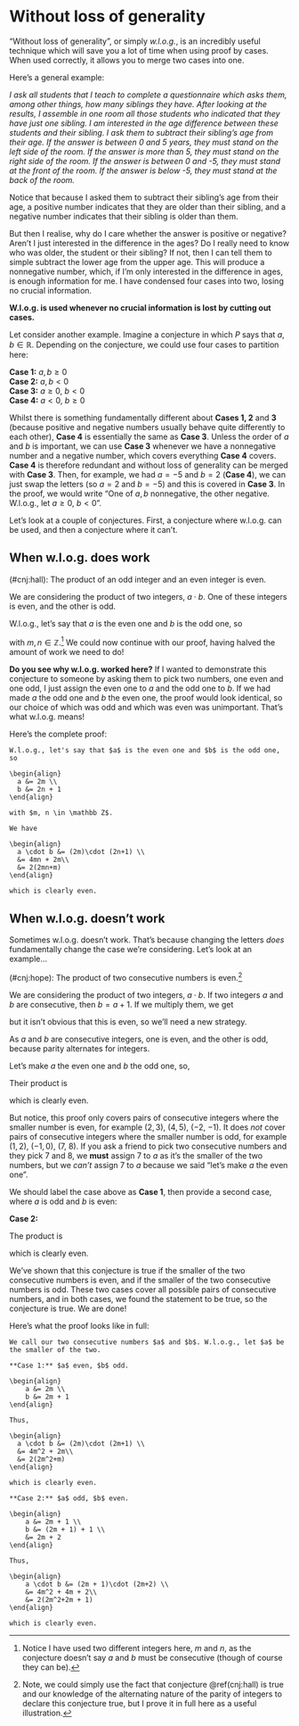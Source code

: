 # Without loss of generality

"Without loss of generality", or simply *w.l.o.g.*, is an incredibly useful technique which will save you a lot of time when using proof by cases. When used correctly, it allows you to merge two cases into one.

Here's a general example: 

*I ask all students that I teach to complete a questionnaire which asks them, among other things, how many siblings they have. After looking at the results, I assemble in one room all those students who indicated that they have just one sibling. I am interested in the age difference between these students and their sibling. I ask them to subtract their sibling's age from their age. If the answer is between 0 and 5 years, they must stand on the left side of the room. If the answer is more than 5, they must stand on the right side of the room. If the answer is between 0 and -5, they must stand at the front of the room. If the answer is below -5, they must stand at the back of the room.*

Notice that because I asked them to subtract their sibling's age from their age, a positive number indicates that they are older than their sibling, and a negative number indicates that their sibling is older than them.

But then I realise, why do I care whether the answer is positive or negative? Aren't I just interested in the difference in the ages? Do I really need to know who was older, the student or their sibling? If not, then I can tell them to simple subtract the lower age from the upper age. This will produce a nonnegative number, which, if I'm only interested in the difference in ages, is enough information for me. I have condensed four cases into two, losing no crucial information.

<div class="alert alert-warning" role="alert">
<strong>W.l.o.g. is used whenever no crucial information is lost by cutting out cases.
</strong> 
</div>

Let consider another example. Imagine a conjecture in which $P$ says that $a,b \in \mathbb R$. Depending on the conjecture, we could use four cases to partition here:

**Case 1:** $a,b \geq 0$ <br />
**Case 2:** $a,b < 0$ <br />
**Case 3:** $a\geq 0$, $b < 0$ <br />
**Case 4:** $a <0$, $b \geq 0$ <br />

Whilst there is something fundamentally different about **Cases 1, 2** and **3** (because positive and negative numbers usually behave quite differently to each other), **Case 4** is essentially the same as **Case 3**. Unless the order of $a$ and $b$ is important, we can use **Case 3** whenever we have a nonnegative number and a negative number, which covers everything **Case 4** covers. **Case 4** is therefore redundant and without loss of generality can be merged with **Case 3**. Then, for example, we had $a=-5$ and $b = 2$ (**Case 4**), we can just swap the letters (so $a=2$ and $b = -5$) and this is covered in **Case 3**. In the proof, we would write "One of $a,b$ nonnegative, the other negative. W.l.o.g., let $a\geq 0$, $b < 0$".

Let's look at a couple of conjectures. First, a conjecture where w.l.o.g. can be used, and then a conjecture where it can't.

## When w.l.o.g. does work

(\#cnj:hall): The product of an odd integer and an even integer is even.

We are considering the product of two integers, $a \cdot b$. One of these integers is even, and the other is odd.
  
W.l.o.g., let's say that $a$ is the even one and $b$ is the odd one, so

\begin{align}
  a &= 2m \\
  b &= 2n + 1
\end{align}

with $m, n \in \mathbb Z$.^[Notice I have used two different integers here, $m$ and $n$, as the conjecture doesn't say $a$ and $b$ must be consecutive (though of course they can be).] We could now continue with our proof, having halved the amount of work we need to do!

**Do you see why w.l.o.g. worked here?** If I wanted to demonstrate this conjecture to someone by asking them to pick two numbers, one even and one odd, I just assign the even one to $a$ and the odd one to $b$. If we had made $a$ the odd one and $b$ the even one, the proof would look identical, so our choice of which was odd and which was even was unimportant. That's what w.l.o.g. means!

Here's the complete proof:

```proof
W.l.o.g., let's say that $a$ is the even one and $b$ is the odd one, so

\begin{align}
  a &= 2m \\
  b &= 2n + 1
\end{align}

with $m, n \in \mathbb Z$. 
  
We have

\begin{align}
  a \cdot b &= (2m)\cdot (2n+1) \\
  &= 4mn + 2m\\
  &= 2(2mn+m)
\end{align}

which is clearly even.

```

## When w.l.o.g. doesn't work

Sometimes w.l.o.g. doesn't work.  That's because changing the letters *does* fundamentally change the case we're considering. Let's look at an example...

(\#cnj:hope): The product of two consecutive numbers is even.^[Note, we could simply use the fact that conjecture \@ref(cnj:hall) is true and our knowledge of the alternating nature of the parity of integers to declare this conjecture true, but I prove it in full here as a useful illustration.]

We are considering the product of two integers, $a \cdot b$. If two integers $a$ and $b$ are consecutive, then $b = a + 1$. If we multiply them, we get
  
\begin{align}
    a \cdot b &= (a)(a+1) \\
    &= a^2 + a
\end{align}
    
but it isn't obvious that this is even, so we'll need a new strategy.

As $a$ and $b$ are consecutive integers, one is even, and the other is odd, because parity alternates for integers.

Let's make $a$ the even one and $b$ the odd one, so,
  
\begin{align}
    a &= 2m \\
    b &= 2m + 1  
\end{align} 

Their product is  

\begin{align}
    (2m)\cdot (2m+1) &= 4m^2 + 2m\\
    &= 2(2m^2+m)  
\end{align} 
which is clearly even.

But notice, this proof only covers pairs of consecutive integers where the smaller number is even, for example $(2, 3)$, $(4, 5)$, ($-2$, $-1$). It does *not* cover pairs of consecutive integers where the smaller number is odd, for example $(1, 2)$, $(-1, 0)$, ($7$, $8$). If you ask a friend to pick two consecutive numbers and they pick 7 and 8, we **must** assign 7 to $a$ as it's the smaller of the two numbers, but we *can't* assign 7 to $a$ because we said "let's make $a$ the even one".

We should label the case above as **Case 1**, then provide a second case, where $a$ is odd and $b$ is even:

**Case 2:** 

\begin{align}
    a &= 2m + 1 \\
    b &= (2m + 1) + 1 \\
    &= 2m + 2
\end{align}

The product is

\begin{align}
    (2m + 1)\cdot (2m+2) &= 4m^2 + 4m + 2\\
    &= 2(2m^2+2m + 1)
\end{align}

which is clearly even.

We've shown that this conjecture is true if the smaller of the two consecutive numbers is even, and if the smaller of the two consecutive numbers is odd. These two cases cover all possible pairs of consecutive numbers, and in both cases, we found the statement to be true, so the conjecture is true. We are done!

Here's what the proof looks like in full:

```proof
We call our two consecutive numbers $a$ and $b$. W.l.o.g., let $a$ be the smaller of the two.

**Case 1:** $a$ even, $b$ odd.

\begin{align}
    a &= 2m \\
    b &= 2m + 1
\end{align}

Thus,

\begin{align}
  a \cdot b &= (2m)\cdot (2m+1) \\
  &= 4m^2 + 2m\\
  &= 2(2m^2+m)
\end{align}

which is clearly even.

**Case 2:** $a$ odd, $b$ even.

\begin{align}
    a &= 2m + 1 \\
    b &= (2m + 1) + 1 \\
    &= 2m + 2
\end{align}
    
Thus,

\begin{align}
    a \cdot b &= (2m + 1)\cdot (2m+2) \\
    &= 4m^2 + 4m + 2\\
    &= 2(2m^2+2m + 1) 
\end{align}

which is clearly even.

```

